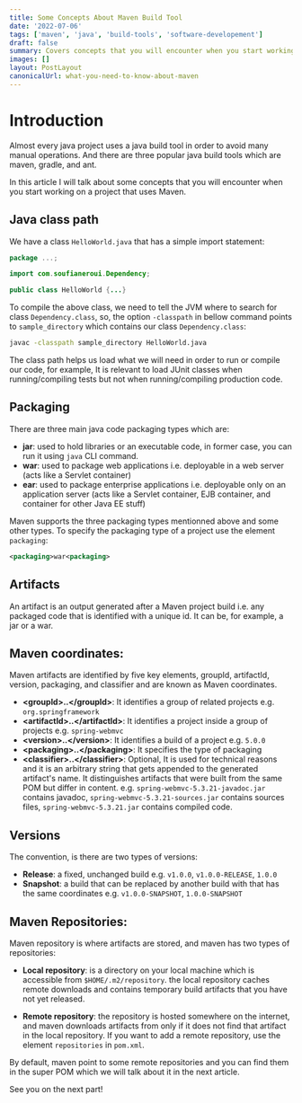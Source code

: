 ```yaml
---
title: Some Concepts About Maven Build Tool
date: '2022-07-06'
tags: ['maven', 'java', 'build-tools', 'software-developement']
draft: false
summary: Covers concepts that you will encounter when you start working on a project that uses Maven
images: []
layout: PostLayout
canonicalUrl: what-you-need-to-know-about-maven
---
```


# Introduction

Almost every java project uses a java build tool in order to avoid many manual operations. And there are three popular java build tools which are maven, gradle, and ant.

In this article I will talk about some concepts that you will encounter when you start working on a project that uses Maven.

## Java class path

We have a class `HelloWorld.java` that has a simple import statement:

```java
package ...;

import com.soufianeroui.Dependency;

public class HelloWorld {...}

```

To compile the above class, we need to tell the JVM where to search for class `Dependency.class`, so, the option `-classpath` in bellow command points to `sample_directory` which contains our class `Dependency.class`:

```sh
javac -classpath sample_directory HelloWorld.java

```

The class path helps us load what we will need in order to run or compile our code, for example, It is relevant to load JUnit classes when running/compiling tests but not when running/compiling production code.

## Packaging

There are three main java code packaging types which are:

- **jar**: used to hold libraries or an executable code, in former case, you can run it using `java` CLI command.
- **war**: used to package web applications i.e. deployable in a web server (acts like a Servlet container)
- **ear**: used to package enterprise applications i.e. deployable only on an application server (acts like a Servlet container, EJB container, and container for other Java EE stuff)

Maven supports the three packaging types mentionned above and some other types. To specify the packaging type of a project use the element `packaging`:

```xml
<packaging>war<packaging>
```

## Artifacts

An artifact is an output generated after a Maven project build i.e. any packaged code that is identified with a unique id. It can be, for example, a jar or a war.

## Maven coordinates:

Maven artifacts are identified by five key elements, groupId, artifactId, version, packaging, and classifier and are known as Maven coordinates.

- **\<groupId\>..\</groupId\>**: It identifies a group of related projects e.g. `org.springframework`
- **\<artifactId\>..\</artifactId\>**: It identifies a project inside a group of projects e.g. `spring-webmvc`
- **\<version\>..\</version\>**: It identifies a build of a project e.g. `5.0.0`
- **\<packaging\>..\</packaging\>**: It specifies the type of packaging
- **\<classifier\>..\</classifier\>**: Optional, It is used for technical reasons and it is an arbitrary string that gets appended to the generated artifact's name. It distinguishes artifacts that were built from the same POM but differ in content. e.g. `spring-webmvc-5.3.21-javadoc.jar` contains javadoc, `spring-webmvc-5.3.21-sources.jar` contains sources files, `spring-webmvc-5.3.21.jar` contains compiled code.

## Versions

The convention, is there are two types of versions:

- **Release**: a fixed, unchanged build e.g. `v1.0.0`, `v1.0.0-RELEASE`, `1.0.0`
- **Snapshot**: a build that can be replaced by another build with that has the same coordinates e.g. `v1.0.0-SNAPSHOT`, `1.0.0-SNAPSHOT`

## Maven Repositories:

Maven repository is where artifacts are stored, and maven has two types of repositories:

- **Local repository**: is a directory on your local machine which is accessible from `$HOME/.m2/repository`. the local repository caches remote downloads and contains temporary build artifacts that you have not yet released.

- **Remote repository**: the repository is hosted somewhere on the internet, and maven downloads artifacts from only if it does not find that artifact in the local repository. If you want to add a remote repository, use the element `repositories` in `pom.xml`.

By default, maven point to some remote repositories and you can find them in the super POM which we will talk about it in the next article.

See you on the next part!
